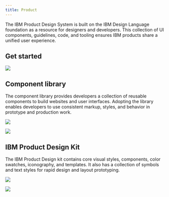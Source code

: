 ```yaml
---
title: Product
---
```


<PageDescription>

The IBM Product Design System is built on the IBM Design Language foundation
as a resource for designers and developers. This collection of UI components,
guidelines, code, and tooling ensures IBM products share a unified user
experience.

</PageDescription>

## Get started

<Row>
<Column colMd={4} colLg={4} noGutterSm>
    <ResourceCard
      subTitle="Carbon Design System"
      actionIcon="launch"
      href="https://www.carbondesignsystem.com"
      >

![](/images/carbon-10.png)

  </ResourceCard>
</Column>
</Row>

## Component library

The component library provides developers a collection of reusable components to build websites and user interfaces. Adopting the library enables developers to use consistent markup, styles, and behavior in prototype and production work.

<Row>
<Column colMd={6} colLg={8}>

![](/images/component-library-img1.png)

</Column>
<Column colMd={2} colLg={4}>

![](/images/component-library-img2.png)

</Column>
</Row>

## IBM Product Design Kit

The IBM Product Design kit contains core visual styles, components, color swatches, iconography, and templates. It also has a collection of symbols and text styles for rapid design and layout prototyping.

<Row>
<Column colMd={2} colLg={4}>

![](/images/product-design-kit-img1.png)

</Column>
<Column colMd={6} colLg={8}>

![](/images/product-design-kit-img2.png)

</Column>
</Row>
